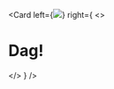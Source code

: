 <!-- classes: bg-topicus -->
<!-- sectionTitle: Doe eens Dag! -->


<Card
left={<img src="../assets/img/docker-bye.png" />}
right={
    <>
        <h1>Dag!</h1>
    </>
}
/>
